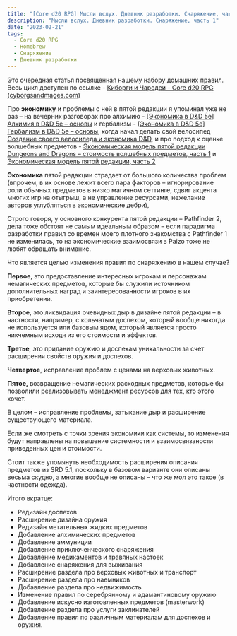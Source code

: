 ```yaml
---
title: "[Core d20 RPG] Мысли вслух. Дневник разработки. Снаряжение, часть 1"
description: "Мысли вслух. Дневник разработки. Снаряжение, часть 1"
date: "2023-02-21"
tags:
  - Core d20 RPG
  - Homebrew
  - Снаряжение
  - Дневник разработки
---
```


Это очередная статья посвященная нашему набору домашних правил. Весь цикл доступен по ссылке - [Киборги и Чародеи - Core d20 RPG (cyborgsandmages.com)](/category/articles/our-materials/cored20rpg/)

Про **экономику** и проблемы с ней в пятой редакции я упоминал уже не раз – на вечерних разговорах про алхимию - [\[Экономика в D&D 5e\] Алхимия в D&D 5e – основы](/2022/03/%d0%ad%d0%ba%d0%be%d0%bd%d0%be%d0%bc%d0%b8%d0%ba%d0%b0-%d0%b2-dd-5e-%d0%90%d0%bb%d1%85%d0%b8%d0%bc%d0%b8%d1%8f-%d0%b2-dd-5e-%d0%be%d1%81%d0%bd%d0%be%d0%b2%d1%8b/) и гербализм - [\[Экономика в D&D 5e\] Гербализм в D&D 5e – основы](/2022/04/economics-dnd-5e-herbalism/), когда начал делать свой велосипед [Создание своего велосипеда и экономика D&D](/2022/05/spell-scrolls-5e-and-doing-something-e5e/), и про подход к оценке волшебных предметов - [Экономическая модель пятой редакции Dungeons and Dragons – стоимость волшебных предметов, часть 1](/2022/07/dnd-economy-part-1/) и [Экономическая модель пятой редакции, часть 2](/2022/08/ekonomicheskaya-model-pyatoj-redakczii-chast-2/)

**Экономика** пятой редакции страдает от большого количества проблем (впрочем, в их основе лежит всего пара факторов – игнорирование роли обычных предметов в низко магичном сеттинге, сдвиг акцента многих игр на отыгрыш, а не управление ресурсами, нежелание авторов углубляться в экономические дебри),

Строго говоря, у основного конкурента пятой редакции – Pathfinder 2, дела тоже обстоят не самым идеальным образом – если парадигма разработки правил со времен моего плотного знакомства с Pathfinder 1 не изменилась, то на экономические взаимосвязи в Paizo тоже не любят обращать внимание.

Что является целью изменения правил по снаряжению в нашем случае?

**Первое**, это предоставление интересных игрокам и персонажам немагических предметов, которые бы служили источником дополнительных наград и заинтересованности игроков в их приобретении.

**Второе**, это ликвидация очевидных дыр в дизайне пятой редакции – в частности, например, с кольчатым доспехом, который вообще никогда не используется или базовым ядом, который является просто никчемным исходя из его стоимости и эффектов.

**Третье**, это придание оружию и доспехам уникальности за счет расширения свойств оружия и доспехов.

**Четвертое**, исправление проблем с ценами на верховых животных.

**Пятое,** возвращение немагических расходных предметов, которые бы позволили реализовывать менеджмент ресурсов для тех, кто этого хочет.

В целом – исправление проблемы, затыкание дыр и расширение существующего материала.

Если же смотреть с точки зрения экономики как системы, то изменения будут направлены на повышение системности и взаимосвязаности приведенных цен и стоимости.

Стоит также упомянуть необходимость расширения описания предметов из SRD 5.1, поскольку в базовом варианте они описаны весьма скудно, а многие вообще не описаны – что же мол это такое (в частности одежда).

Итого вкратце:

- Редизайн доспехов
- Расширение дизайна оружия
- Редизайн метательных жидких предметов
- Добавление алхимических предметов
- Добавление аммуниции
- Добавление приключенческого снаряжения
- Добавление медикаментов и травяных настоек
- Добавление снаряжения для выживания
- Расширение раздела про верховых животных и транспорт
- Расширение раздела про наемников
- Добавление раздела про недвижимость
- Изменение правил по серебрянному и адамантиновому оружию
- Добавление искусно изготовленных предметов (masterwork)
- Добавление раздела про услуги заклинателей
- Добавление правил по различным материалам для доспехов и оружия.
